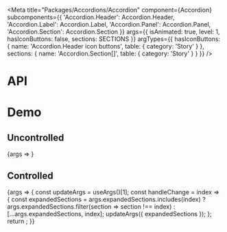 
<Meta
  title="Packages/Accordions/Accordion"
  component={Accordion}
  subcomponents={{
    'Accordion.Header': Accordion.Header,
    'Accordion.Label': Accordion.Label,
    'Accordion.Panel': Accordion.Panel,
    'Accordion.Section': Accordion.Section
  }}
  args={{ isAnimated: true, level: 1, hasIconButtons: false, sections: SECTIONS }}
  argTypes={{
    hasIconButtons: { name: 'Accordion.Header icon buttons', table: { category: 'Story' } },
    sections: { name: 'Accordion.Section[]', table: { category: 'Story' } }
  }}
/>

# API

<ArgsTable />

# Demo

## Uncontrolled

<Canvas>
  <Story
    name="Uncontrolled"
    args={{ isCollapsible: true }}
    argTypes={{ expandedSections: { control: false } }}
  >
    {args => <AccordionStory {...args} />}
  </Story>
</Canvas>

## Controlled

<Canvas>
  <Story
    name="Controlled"
    args={{ expandedSections: [2] }}
    argTypes={{
      defaultExpandedSections: { control: false },
      isCollapsible: { control: false },
      isExpandable: { control: false }
    }}
  >
    {args => {
      const updateArgs = useArgs()[1];
      const handleChange = index => {
        const expandedSections = args.expandedSections.includes(index)
          ? args.expandedSections.filter(section => section !== index)
          : [...args.expandedSections, index];
        updateArgs({ expandedSections });
      };
      return <AccordionStory {...args} onChange={handleChange} />;
    }}
  </Story>
</Canvas>
